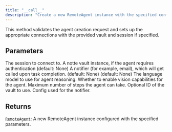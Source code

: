```yaml
---
title: "__call__"
description: "Create a new RemoteAgent instance with the specified configuration"
---
```




This method validates the agent creation request and sets up the appropriate
connections with the provided vault and session if specified.



## Parameters

<ParamField path="session" type="RemoteSession">
  The session to connect to.
</ParamField>

<ParamField path="vault" type="UnionType[NotteVault, None]">
  A notte vault instance, if the agent requires authentication (default: None)
</ParamField>

<ParamField path="notifier" type="UnionType[BaseNotifier, None]">
  A notifier (for example, email), which will get called upon task completion. (default: None)
</ParamField>

<ParamField path="persona" type="UnionType[Persona, None]">
   (default: None)
</ParamField>

<ParamField path="reasoning_model" type="notte_core.common.config.LlmModel | str">
  The language model to use for agent reasoning.
</ParamField>

<ParamField path="use_vision" type="bool">
  Whether to enable vision capabilities for the agent.
</ParamField>

<ParamField path="max_steps" type="int">
  Maximum number of steps the agent can take.
</ParamField>

<ParamField path="vault_id" type="str | None">
  Optional ID of the vault to use.
</ParamField>

<ParamField path="persona_id" type="str | None">

</ParamField>

<ParamField path="notifier_config" type="dict[str, typing.Any] | None">
  Config used for the notifier.
</ParamField>

## Returns

[`RemoteAgent`](../misc/remoteagent): A new RemoteAgent instance configured with the specified parameters.
